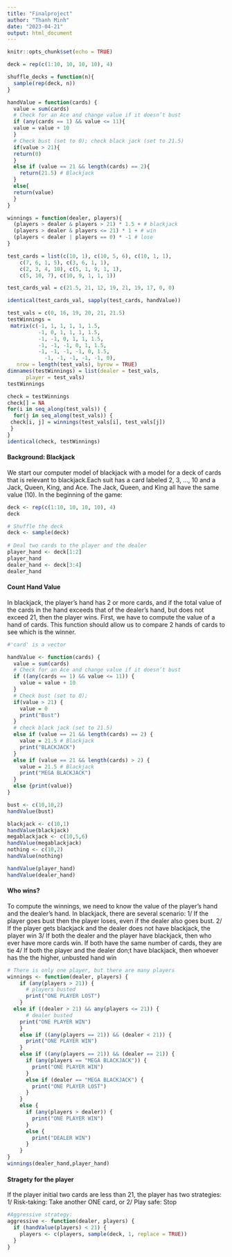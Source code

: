 ```yaml
---
title: "Finalproject"
author: "Thanh Minh"
date: "2023-04-21"
output: html_document
---
```


```r
knitr::opts_chunk$set(echo = TRUE)
```



```r
deck = rep(c(1:10, 10, 10, 10), 4)

shuffle_decks = function(n){ 
  sample(rep(deck, n))
}

```

```r
handValue = function(cards) {
  value = sum(cards)
  # Check for an Ace and change value if it doesn’t bust
  if (any(cards == 1) && value <= 11){
  value = value + 10
  }
  # Check bust (set to 0); check black jack (set to 21.5)
  if(value > 21){
  return(0)
  }
  else if (value == 21 && length(cards) == 2){
    return(21.5) # Blackjack
  }
  else{
  return(value)
  }
}
```

```r
winnings = function(dealer, players){
  (players > dealer & players > 21) * 1.5 + # blackjack
  (players > dealer & players <= 21) * 1 + # win
  (players < dealer | players == 0) * -1 # lose
}
```

```r
test_cards = list(c(10, 1), c(10, 5, 6), c(10, 1, 1),
    c(7, 6, 1, 5), c(3, 6, 1, 1),
    c(2, 3, 4, 10), c(5, 1, 9, 1, 1),
    c(5, 10, 7), c(10, 9, 1, 1, 1))

test_cards_val = c(21.5, 21, 12, 19, 21, 19, 17, 0, 0)

identical(test_cards_val, sapply(test_cards, handValue))

test_vals = c(0, 16, 19, 20, 21, 21.5)
testWinnings =
 matrix(c(-1, 1, 1, 1, 1, 1.5,
          -1, 0, 1, 1, 1, 1.5,
          -1, -1, 0, 1, 1, 1.5,
          -1, -1, -1, 0, 1, 1.5,
          -1, -1, -1, -1, 0, 1.5,
            -1, -1, -1, -1, -1, 0),
   nrow = length(test_vals), byrow = TRUE)
dimnames(testWinnings) = list(dealer = test_vals,
      player = test_vals)
testWinnings

check = testWinnings
check[] = NA
for(i in seq_along(test_vals)) {
  for(j in seq_along(test_vals)) {
 check[i, j] = winnings(test_vals[i], test_vals[j])
 }
}
identical(check, testWinnings)
```

#### Background: Blackjack
We start our computer model of blackjack with a model for a deck of cards that is relevant to blackjack.Each suit has a card labeled 2, 3, ..., 10 and a Jack, Queen, King, and Ace. The Jack, Queen, and King all have the same value (10). In the beginning of the game:

```r
deck <- rep(c(1:10, 10, 10, 10), 4)
deck

# Shuffle the deck
deck <- sample(deck)
  
# Deal two cards to the player and the dealer
player_hand <- deck[1:2]
player_hand
dealer_hand <- deck[3:4]
dealer_hand
```

#### Count Hand Value
In blackjack, the player’s hand has 2 or more cards, and if the total value of the cards in the hand exceeds that of the dealer’s hand, but does not exceed 21, then the player wins. First, we have to compute the value of a hand of cards. This function should allow us to compare 2 hands of cards to see which is the winner.

```r
#'card' is a vector

handValue <- function(cards) {
  value = sum(cards)
  # Check for an Ace and change value if it doesn’t bust
  if ((any(cards == 1) && value <= 11)) {
    value = value + 10
  }
  # Check bust (set to 0); 
  if(value > 21) {
    value = 0
    print("Bust")
  }
  # check black jack (set to 21.5)
  else if (value == 21 && length(cards) == 2) {
    value = 21.5 # Blackjack 
    print("BLACKJACK")
  }
  else if (value == 21 && length(cards) > 2) {
    value = 21.5 # Blackjack 
    print("MEGA BLACKJACK")
  }
  else {print(value)}
}

bust <- c(10,10,2)
handValue(bust)

blackjack <- c(10,1)
handValue(blackjack)
megablackjack <- c(10,5,6)
handValue(megablackjack)
nothing <- c(10,2)
handValue(nothing)

handValue(player_hand)
handValue(dealer_hand)
```
#### Who wins?
To compute the winnings, we need to know the value of the player’s hand and the dealer’s hand. In blackjack, there are several scenario:
1/ If the player goes bust then the player loses, even if the dealer also goes bust.
2/ If the player gets blackjack and the dealer does not have blackjack, the player win
3/ If both the dealer and the player have blackjack, then who ever have more cards win. If both have the same number of cards, they are tie
4/ If both the player and the dealer don;t have blackjack, then whoever has the the higher, unbusted hand win
```r
# There is only one player, but there are many players
winnings <- function(dealer, players) {
    if (any(players > 21)) {
      # players busted
      print("ONE PLAYER LOST")
    }
  else if ((dealer > 21) && any(players <= 21)) {
      # dealer busted
    print("ONE PLAYER WIN")
    }
    else if ((any(players == 21)) && (dealer < 21)) {
      print("ONE PLAYER WIN")
    }
    else if ((any(players == 21)) && (dealer == 21)) {
      if (any(players == "MEGA BLACKJACK")) {
        print("ONE PLAYER WIN")
      }
      else if (dealer == "MEGA BLACKJACK") {
        print("ONE PLAYER LOST")
      }
    }
    else {
      if (any(players > dealer)) {
        print("ONE PLAYER WIN")
      }
      else {
        print("DEALER WIN")
      }
    }
}
winnings(dealer_hand,player_hand)
```
#### Stragety for the player
If the player initial two cards are less than 21, the player has two strategies:
1/ Risk-taking: Take another ONE card, or
2/ Play safe: Stop
```r
#Aggressive strategy:
aggressive <- function(dealer, players) {
  if (handValue(players) < 21) {
    players <- c(players, sample(deck, 1, replace = TRUE))
  }
}
```


